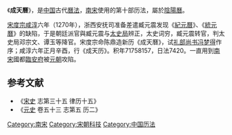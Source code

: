 《'''成天曆'''》，是[[中国|中国]]古代[[曆法|曆法]]，[[南宋|南宋]]使用的第十部历法，屬於[[陰陽曆|陰陽曆]]。

[[宋度宗|宋度宗]][[咸淳|咸淳]]六年（1270年），浙西安抚司准备差遣臧元震发现《[[紀元曆|紀元曆]]》、《[[統元曆|統元曆]]》的缺陷，于是朝廷派官與臧元震与[[太史局|太史局]]辨正，太史词穷，臧元震转官，判太史局邓宗文、谭玉等降官。宋度宗命陈鼎造新历《成天曆》，试[[礼部尚书|礼部尚书]][[冯梦得|冯梦得]]作序；咸淳六年正月辛酉，行《成天历》。积年71758157，日法7420。一直用到[[南宋|南宋]]國都[[临安府_(浙江)|臨安府]]被[[元朝|元朝]]攻陷。
{{歷代中國曆法}}
==参考文献==
* 《[[宋史|宋史]] 志第三十五 律历十五》
* 《[[元史|元史]] 卷五十三 志第五 历二》
[[Category:南宋|Category:南宋]]
[[Category:宋朝科技|Category:宋朝科技]]
[[Category:中国历法|Category:中国历法]]